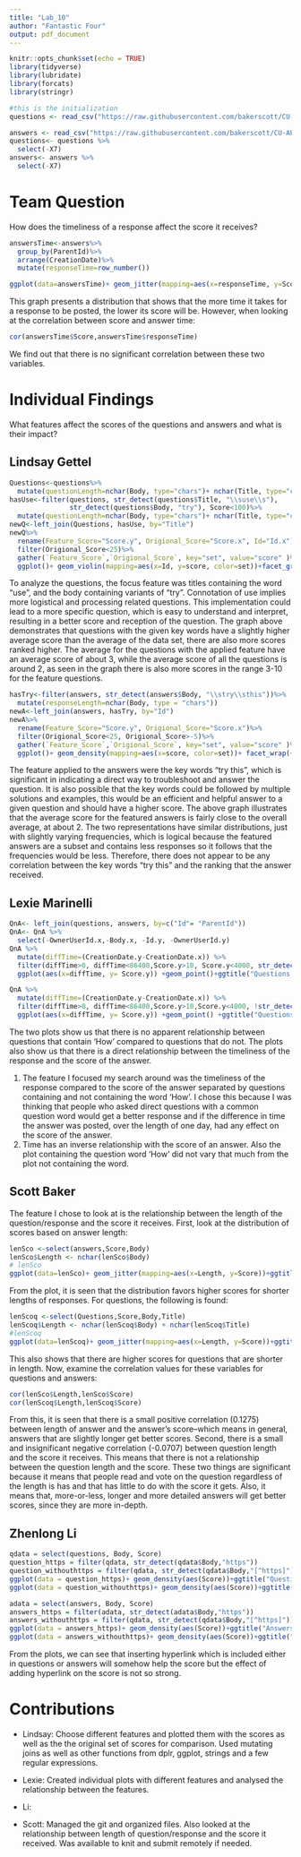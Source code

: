 ```yaml
---
title: "Lab_10"
author: "Fantastic Four"
output: pdf_document
---
```


```r
knitr::opts_chunk$set(echo = TRUE)
library(tidyverse)
library(lubridate)
library(forcats)
library(stringr)
```

```r
#this is the initialization
questions <- read_csv("https://raw.githubusercontent.com/bakerscott/CU-APPM2720/master/m4/Lab10/Questions_trunc.csv")

answers <- read_csv("https://raw.githubusercontent.com/bakerscott/CU-APPM2720/master/m4/Lab10/Answers_trunc.csv")
questions<- questions %>%
  select(-X7)
answers<- answers %>%
  select(-X7)
```

# Team Question
How does the timeliness of a response affect the score it receives?
```r
answersTime<-answers%>%
  group_by(ParentId)%>%
  arrange(CreationDate)%>%
  mutate(responseTime=row_number())

ggplot(data=answersTime)+ geom_jitter(mapping=aes(x=responseTime, y=Score))+ggtitle("Distribution of response time and score of the answer")+xlab("Response time")+ylab("Score")
```
This graph presents a distribution that shows that the more time it takes for a response to be posted, the lower its score will be. However, when looking at the correlation between score and answer time:
```r
cor(answersTime$Score,answersTime$responseTime)
```
We find out that there is no significant correlation between these two variables.


# Individual Findings
What features affect the scores of the questions and answers and what is their impact?

## Lindsay Gettel
```r
Questions<-questions%>%
  mutate(questionLength=nchar(Body, type="chars")+ nchar(Title, type="chars"))
hasUse<-filter(questions, str_detect(questions$Title, "\\suse\\s"),
               str_detect(questions$Body, "try"), Score<100)%>%
  mutate(questionLength=nchar(Body, type="chars")+ nchar(Title, type="chars"))
newQ<-left_join(Questions, hasUse, by="Title")
newQ%>%
  rename(Feature_Score="Score.y", Origional_Score="Score.x", Id="Id.x")%>%
  filter(Origional_Score<25)%>%
  gather(`Feature_Score`,`Origional_Score`, key="set", value="score" )%>%
  ggplot()+ geom_violin(mapping=aes(x=Id, y=score, color=set))+facet_grid(~set)+ ggtitle("Scores for questions containing \"use\" and \"try\" and origional scores")
```
To analyze the questions, the focus feature was titles containing the word "use", and the body containing variants of "try". Connotation of use implies more logistical and processing related questions. This implementation could lead to a more specific question, which is easy to understand and interpret, resulting in a better score and reception of the question.
The graph above demonstrates that questions with the given key words have a slightly higher average score than the average of the data set, there are also more scores ranked higher. The average for the questions with the applied feature have an average score of about 3, while the average score of all the questions is around 2, as seen in the graph there is also more scores in the range 3-10 for the feature questions.
```r
hasTry<-filter(answers, str_detect(answers$Body, "\\stry\\sthis"))%>%
  mutate(responseLength=nchar(Body, type = "chars"))
newA<-left_join(answers, hasTry, by="Id")
newA%>%
  rename(Feature_Score="Score.y", Origional_Score="Score.x")%>%
  filter(Origional_Score<25, Origional_Score>-5)%>%
  gather(`Feature_Score`,`Origional_Score`, key="set", value="score" )%>%
  ggplot()+ geom_density(mapping=aes(x=score, color=set))+ facet_wrap(~set)+ ggtitle("Scores for answers containing \"try this\" and all other responses")
```
The feature applied to the answers were the key words "try this", which is significant in indicating a direct way to troubleshoot and answer the question. It is also possible that the key words could be followed by multiple solutions and examples, this would be an efficient and helpful answer to a given question and should have a higher score.
The above graph illustrates that the average score for the featured answers is fairly close to the overall average, at about 2. The two representations have similar distributions, just with slightly varying frequencies, which is logical because the featured answers are a subset and contains less responses so it follows that the frequencies would be less. Therefore, there does not appear to be any correlation between the key words "try this" and the ranking that the answer received.

## Lexie Marinelli
```r
QnA<- left_join(questions, answers, by=c("Id"= "ParentId"))
QnA<- QnA %>%
  select(-OwnerUserId.x,-Body.x, -Id.y, -OwnerUserId.y)
QnA %>%
  mutate(diffTime=(CreationDate.y-CreationDate.x)) %>%
  filter(diffTime>0, diffTime<86400,Score.y>10, Score.y<4000, str_detect(QnA$Title, "[Hh]ow")) %>%
  ggplot(aes(x=diffTime, y= Score.y)) +geom_point()+ggtitle("Questions with 'How'") + xlab("Length of time until response (sec)") + ylab("Score of Response")

QnA %>%
  mutate(diffTime=(CreationDate.y-CreationDate.x)) %>%
  filter(diffTime>0, diffTime<86400,Score.y>10,Score.y<4000, !str_detect(QnA$Title, "[Hh]ow")) %>%
  ggplot(aes(x=diffTime, y= Score.y)) +geom_point() +ggtitle("Questions without 'How'") + xlab("Length of time until response (sec)") + ylab("Score of Response")
```
The two plots show us that there is no apparent relationship between questions that contain 'How' compared to questions that do not. The plots also show us that there is a direct relationship between the timeliness of the response and the score of the answer.

1. The feature I focused my search around was the timeliness of the response compared to the score of the answer separated by questions containing and not containing the word 'How'. I chose this because I was thinking that people who asked direct questions with a common question word would get a better response and if the difference in time the answer was posted, over the length of one day, had any effect on the score of the answer.
2. Time has an inverse relationship with the score of an answer. Also the plot containing the question word 'How' did not vary that much from the plot not containing the word.

## Scott Baker
The feature I chose to look at is the relationship between the length of the question/response and the score it receives. First, look at the distribution of scores based on answer length:

```r
lenSco <-select(answers,Score,Body)
lenSco$Length <- nchar(lenSco$Body)
# lenSco
ggplot(data=lenSco)+ geom_jitter(mapping=aes(x=Length, y=Score))+ggtitle("Distribution of Scores depending on length of answer")+xlab("Length")+ylab("Score")
```

From the plot, it is seen that the distribution favors higher scores for shorter lengths of responses. For questions, the following is found:


```r
lenScoq <-select(Questions,Score,Body,Title)
lenScoq$Length <- nchar(lenScoq$Body) + nchar(lenScoq$Title)
#lenScoq
ggplot(data=lenScoq)+ geom_jitter(mapping=aes(x=Length, y=Score))+ggtitle("Distribution of Scores depending on length of question")+xlab("Length")+ylab("Score")
```

This also shows that there are higher scores for questions that are shorter in length. Now, examine the correlation values for these variables for questions and answers:

```r
cor(lenSco$Length,lenSco$Score)
cor(lenScoq$Length,lenScoq$Score)
```

From this, it is seen that there is a small positive correlation (0.1275) between length of answer and the answer's score--which means in general, answers that are slightly longer get better scores. Second, there is a small and insignificant negative correlation (-0.0707) between question length and the score it receives. This means that there is not a relationship between the question length and the score. These two things are significant because it means that people read and vote on the question regardless of the length is has and that has little to do with the score it gets. Also, it means that, more-or-less, longer and more detailed answers will get better scores, since they are more in-depth. 

## Zhenlong Li
```r
qdata = select(questions, Body, Score)
question_https = filter(qdata, str_detect(qdata$Body,"https"))
question_withouthttps = filter(qdata, str_detect(qdata$Body,"[^https]"))
ggplot(data = question_https)+ geom_density(aes(Score))+ggtitle("Questions with 'https'") + xlab("Score") + ylab("Propotion")
ggplot(data = question_withouthttps)+ geom_density(aes(Score))+ggtitle("Questions without 'https'") + xlab("Score") + ylab("Propotion")

adata = select(answers, Body, Score)
answers_https = filter(adata, str_detect(adata$Body,"https"))
answers_withouthttps = filter(qdata, str_detect(qdata$Body,"[^https]"))
ggplot(data = answers_https)+ geom_density(aes(Score))+ggtitle("Answers with 'https'") + xlab("Score") + ylab("Propotion")
ggplot(data = answers_withouthttps)+ geom_density(aes(Score))+ggtitle("Answers without 'https'") + xlab("Score") + ylab("Propotion")

```

From the plots, we can see that inserting hyperlink which is included either in questions or answers will somehow help the score but the effect of adding hyperlink on the score is not so strong.

# Contributions
* Lindsay: Choose different features and plotted them with the scores as well as the the original set of scores for comparison. Used mutating joins as well as other functions from dplr, ggplot, strings and a few regular expressions.

* Lexie: Created individual plots with different features and analysed the relationship between the features.

* Li:

* Scott: Managed the git and organized files. Also looked at the relationship between length of question/response and the score it received. Was available to knit and submit remotely if needed.
